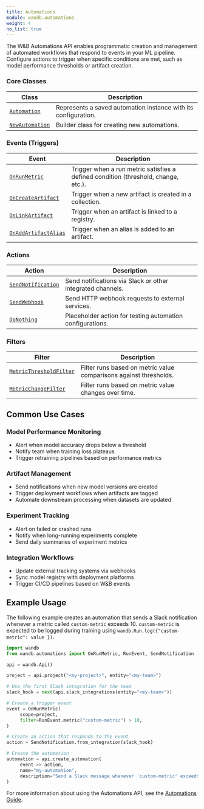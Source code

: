 ```yaml
---
title: Automations
module: wandb.automations
weight: 4
no_list: true
---
```


The W&B Automations API enables programmatic creation and management of automated workflows that respond to events in your ML pipeline. Configure actions to trigger when specific conditions are met, such as model performance thresholds or artifact creation.


### Core Classes

| Class | Description |
|-------|-------------|
| [`Automation`](./automation/) | Represents a saved automation instance with its configuration. |
| [`NewAutomation`](./newautomation/) | Builder class for creating new automations. |

### Events (Triggers)

| Event | Description |
|-------|-------------|
| [`OnRunMetric`](./onrunmetric/) | Trigger when a run metric satisfies a defined condition (threshold, change, etc.). |
| [`OnCreateArtifact`](./oncreateartifact/) | Trigger when a new artifact is created in a collection. |
| [`OnLinkArtifact`](./onlinkartifact/) | Trigger when an artifact is linked to a registry. |
| [`OnAddArtifactAlias`](./onaddartifactalias/) | Trigger when an alias is added to an artifact. |

### Actions

| Action | Description |
|--------|-------------|
| [`SendNotification`](./sendnotification/) | Send notifications via Slack or other integrated channels. |
| [`SendWebhook`](./sendwebhook/) | Send HTTP webhook requests to external services. |
| [`DoNothing`](./donothing/) | Placeholder action for testing automation configurations. |

### Filters

| Filter | Description |
|--------|-------------|
| [`MetricThresholdFilter`](./metricthresholdfilter/) | Filter runs based on metric value comparisons against thresholds. |
| [`MetricChangeFilter`](./metricchangefilter/) | Filter runs based on metric value changes over time. |

## Common Use Cases

### Model Performance Monitoring
- Alert when model accuracy drops below a threshold
- Notify team when training loss plateaus
- Trigger retraining pipelines based on performance metrics

### Artifact Management
- Send notifications when new model versions are created
- Trigger deployment workflows when artifacts are tagged
- Automate downstream processing when datasets are updated

### Experiment Tracking
- Alert on failed or crashed runs
- Notify when long-running experiments complete
- Send daily summaries of experiment metrics

### Integration Workflows
- Update external tracking systems via webhooks
- Sync model registry with deployment platforms
- Trigger CI/CD pipelines based on W&B events

## Example Usage

The following example creates an automation that sends a Slack notification whenever a metric called `custom-metric` exceeds 10. `custom-metric` is expected to be logged during training using `wandb.Run.log({"custom-metric": value })`.

```python
import wandb
from wandb.automations import OnRunMetric, RunEvent, SendNotification

api = wandb.Api()

project = api.project("<my-project>", entity="<my-team>")

# Use the first Slack integration for the team
slack_hook = next(api.slack_integrations(entity="<my-team>"))

# Create a trigger event
event = OnRunMetric(
     scope=project,
     filter=RunEvent.metric("custom-metric") > 10,
)

# Create an action that responds to the event
action = SendNotification.from_integration(slack_hook)

# Create the automation
automation = api.create_automation(
     event >> action,
     name="my-automation",
     description="Send a Slack message whenever 'custom-metric' exceeds 10.",
)
```

For more information about using the Automations API, see the [Automations Guide](/guides/core/automations).